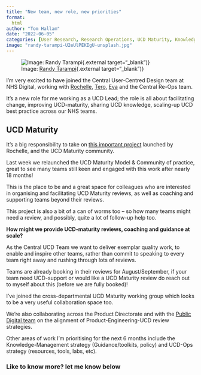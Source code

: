 ```yaml
---
title: "New team, new role, new priorities"
format:
  html
author: "Tom Hallam"
date: "2022-06-05"
categories: [User Research, Research Operations, UCD Maturity, Knowledge Management, UCD]
image: "randy-tarampi-U2eUlPEKIgU-unsplash.jpg"
---
```


![Image: [Randy Tarampi](https://unsplash.com/photos/U2eUlPEKIgU){.external target="_blank")}](randy-tarampi-U2eUlPEKIgU-unsplash.jpg)

I’m very excited to have joined the Central User-Centred Design team at NHS Digital, working with [Rochelle](https://twitter.com/RochelleLGold){.external target="_blank"}, [Tero](https://twitter.com/teropsv){.external target="_blank"}, [Eva](https://twitter.com/VirtualEva){.external target="_blank"} and the Central Re-Ops team.

It’s a new role for me working as a UCD Lead; the role is all about facilitating change, improving UCD-maturity, sharing UCD knowledge, scaling-up UCD best practice across our NHS teams.

## UCD Maturity

It’s a big responsibility to take on [this important project](https://digital.nhs.uk/blog/design-matters/2021/how-nhs-digital-is-developing-user-centred-design-maturity){.external target="_blank"} launched by Rochelle, and the UCD Maturity community.

Last week we relaunched the UCD Maturity Model & Community of practice, great to see many teams still keen and engaged with this work after nearly 18 months! 

This is the place to be and a great space for colleagues who are interested in organising and facilitating UCD Maturity reviews, as well as coaching and supporting teams beyond their reviews.

This project is also a bit of a can of worms too – so how many teams might need a review, and possibly, quite a lot of follow-up help too.

**How might we provide UCD-maturity reviews, coaching and guidance at scale?**

As the Central UCD Team we want to deliver exemplar quality work, to enable and inspire other teams, rather than commit to speaking to every team right away and rushing through lots of reviews.

Teams are already booking in their reviews for August/September, if your team need UCD-support or would like a UCD Maturity review do reach out to myself about this (before we are fully booked)!

I’ve joined the cross-departmental UCD Maturity working group which looks to be a very useful collaboration space too. 

We’re also collaborating across the Product Directorate and with the [Public Digital team](https://public.digital){.external target="_blank"} on the alignment of Product-Engineering-UCD review strategies.

Other areas of work I’m prioritising for the next 6 months include the Knowledge-Management strategy (Guidance/toolkits, policy) and UCD-Ops strategy (resources, tools, labs, etc).



### Like to know more? let me know below

<script src="https://giscus.app/client.js"
        data-repo="thomashallam/thomashallam.github.io"
        data-repo-id="R_kgDOIW_M2g"
        data-category="General"
        data-category-id="DIC_kwDOIW_M2s4CSpZr"
        data-mapping="url"
        data-strict="0"
        data-reactions-enabled="1"
        data-emit-metadata="0"
        data-input-position="top"
        data-theme="dark_protanopia"
        data-lang="en"
        data-loading="lazy"
        crossorigin="anonymous"
        async>
</script>